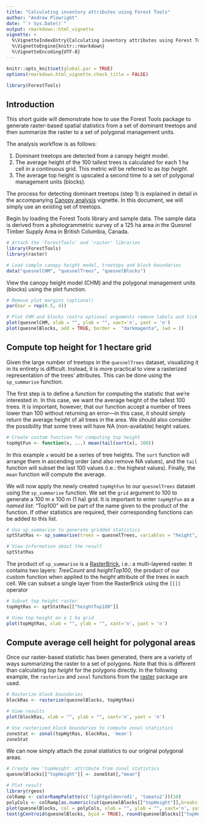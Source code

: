 ```yaml
---
title: "Calculating inventory attributes using Forest Tools"
author: "Andrew Plowright"
date: "`r Sys.Date()`"
output: rmarkdown::html_vignette
vignette: >
  %\VignetteIndexEntry{Calculating inventory attributes using Forest Tools}
  %\VignetteEngine{knitr::rmarkdown}
  %\VignetteEncoding{UTF-8}
---
```

```r
knitr::opts_knit$set(global.par = TRUE)
options(rmarkdown.html_vignette.check_title = FALSE)
```

```r
library(ForestTools)
```

## Introduction

This short guide will demonstrate how to use the Forest Tools package to generate raster-based spatial statistics from a set of dominant treetops and then summarize the raster to a set of polygonal management units.

The analysis workflow is as follows:

1. Dominant treetops are detected from a canopy height model.
2. The average height of the 100 tallest trees is calculated for each 1 ha cell in a continuous grid. This metric will be referred to as _top height_.
3. The average top height is upscaled a second time to a set of polygonal management units (blocks).

The process for detecting dominant treetops (step 1) is explained in detail in the accompanying [Canopy analysis](treetop_analysis.html) vignette. In this document, we will simply use an existing set of treetops.

Begin by loading the Forest Tools library and sample data. The sample data is derived from a photogrammetric survey of a 125 ha area in the Quesnel Timber Supply Area in British Columbia, Canada.

```r
# Attach the 'ForestTools' and 'raster' libraries
library(ForestTools)
library(raster)

# Load sample canopy height model, treetops and block boundaries
data("quesnelCHM", "quesnelTrees", "quesnelBlocks")
```

View the canopy height model (CHM) and the polygonal management units (blocks) using the plot function.

```r
# Remove plot margins (optional)
par(mar = rep(0.5, 4))

# Plot CHM and blocks (extra optional arguments remove labels and tick marks from the plot)
plot(quesnelCHM, xlab = "", ylab = "", xaxt='n', yaxt = 'n')
plot(quesnelBlocks, add = TRUE, border =  "darkmagenta", lwd = 2)
```

## Compute top height for 1 hectare grid

Given the large number of treetops in the `quesnelTrees` dataset, visualizing it in its entirety is difficult. Instead, it is more practical to view a rasterized representation of the trees' attributes. This can be done using the `sp_summarise` function.

The first step is to define a function for computing the statistic that we're interested in. In this case, we want the average height of the tallest 100 trees. It is important, however, that our function accept a number of trees lower than 100 without returning an error---in this case, it should simply return the average height of all trees in the area. We should also consider the possibility that some trees will have NA (non-available) height values.

```r
# Create custom function for computing top height
topHgtFun <- function(x, ...) mean(tail(sort(x), 100))
```

In this example `x` would be a series of tree heights. The `sort` function will arrange them in ascending order (and also remove NA values), and the `tail` function will subset the last 100 values (i.e.: the highest values). Finally, the `mean` function will compute the average.

We will now apply the newly created `topHgtFun` to our `quesnelTrees` dataset using the `sp_summarise` function. We set the `grid` argument to 100 to generate a 100 m x 100 m (1 ha) grid. It is important to enter `topHgtFun` as a _named list_: "Top100" will be part of the name given to the product of the function. If other statistics are required, their corresponding functions can be added to this list.

```r
# Use sp_summarise to generate gridded statistics
sptStatRas <- sp_summarise(trees = quesnelTrees, variables = "height", grid = 100, statFuns = list(Top100 = topHgtFun))

# View information about the result
sptStatRas
```

The product of `sp_summarise` is a [RasterBrick](https://cran.r-project.org/package=raster/raster.pdf#page=36), i.e.: a multi-layered raster. It contains two layers: _TreeCount_ and _heightTop100_, the product of our custom function when applied to the _height_ attribute of the trees in each cell. We can subset a single layer from the RasterBrick using the `[[]]` operator

```r
# Subset top height raster
topHgtRas <- sptStatRas[["heightTop100"]]

# View top height on a 1 ha grid
plot(topHgtRas, xlab = "", ylab = "", xaxt='n', yaxt = 'n')
```

## Compute average cell height for polygonal areas

Once our raster-based statistic has been generated, there are a variety of ways summarizing the raster to a set of polygons. Note that this is different than calculating _top height_ for the polygons directly. In the following example, the `rasterize` and `zonal` functions from the [raster]( https://cran.r-project.org/package=raster) package are used.

```r
# Rasterize block boundaries
blockRas <- rasterize(quesnelBlocks, topHgtRas)

# View results
plot(blockRas, xlab = "", ylab = "", xaxt='n', yaxt = 'n')

# Use rasterized block boundaries to compute zonal statistics
zoneStat <- zonal(topHgtRas, blockRas, 'mean')
zoneStat
```

We can now simply attach the zonal statistics to our original polygonal areas.

```r
# Create new 'topHeight' attribute from zonal statistics
quesnelBlocks[["topHeight"]] <- zoneStat[,"mean"]

# Plot result
library(rgeos)
colRamp <- colorRampPalette(c('lightgoldenrod1', 'tomato2'))(10)
polyCols <- colRamp[as.numeric(cut(quesnelBlocks[["topHeight"]],breaks = 10))]
plot(quesnelBlocks, col = polyCols, xlab = "", ylab = "", xaxt='n', yaxt = 'n')
text(gCentroid(quesnelBlocks, byid = TRUE), round(quesnelBlocks[["topHeight"]],2), font = 2)
```
